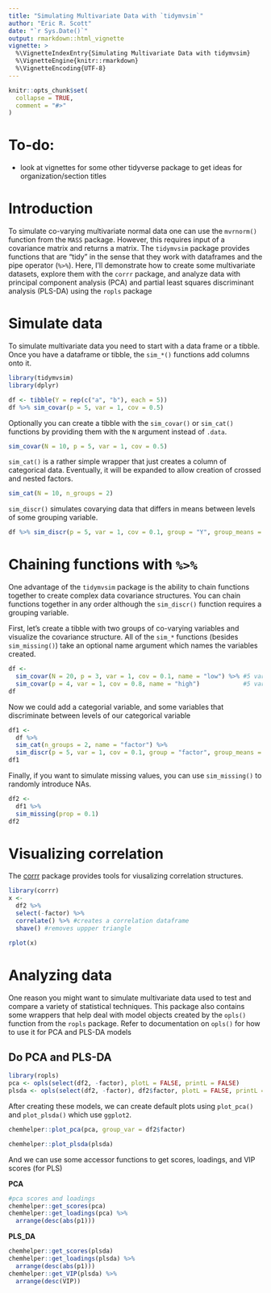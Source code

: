 ```yaml
---
title: "Simulating Multivariate Data with `tidymvsim`"
author: "Eric R. Scott"
date: "`r Sys.Date()`"
output: rmarkdown::html_vignette
vignette: >
  %\VignetteIndexEntry{Simulating Multivariate Data with tidymvsim}
  %\VignetteEngine{knitr::rmarkdown}
  %\VignetteEncoding{UTF-8}
---
```


```r
knitr::opts_chunk$set(
  collapse = TRUE,
  comment = "#>"
)
```

# To-do:

- look at vignettes for some other tidyverse package to get ideas for organization/section titles

# Introduction

To simulate co-varying multivariate normal data one can use the `mvrnorm()` function from the `MASS` package. However, this requires input of a covariance matrix and returns a matrix.  The `tidymvsim` package provides functions that are "tidy" in the sense that they work with dataframes and the pipe operator (`%>%`).  Here, I'll demonstrate how to create some multivariate datasets, explore them with the `corrr` package, and analyze data with principal component analysis (PCA) and partial least squares discriminant analysis (PLS-DA) using the `ropls` package


# Simulate data

To simulate multivariate data you need to start with a data frame or a tibble.  Once you have a dataframe or tibble, the `sim_*()` functions add columns onto it.

```r
library(tidymvsim)
library(dplyr)

df <- tibble(Y = rep(c("a", "b"), each = 5))
df %>% sim_covar(p = 5, var = 1, cov = 0.5)
```


Optionally you can create a tibble with the `sim_covar()` or `sim_cat()` functions by providing them with the `N`  argument instead of `.data`.

```r
sim_covar(N = 10, p = 5, var = 1, cov = 0.5)
```

`sim_cat()` is a rather simple wrapper that just creates a column of categorical data. Eventually, it will be expanded to allow creation of crossed and nested factors.

```r
sim_cat(N = 10, n_groups = 2)
```

`sim_discr()` simulates covarying data that differs in means between levels of some grouping variable.

```r
df %>% sim_discr(p = 5, var = 1, cov = 0.1, group = "Y", group_means = c(1, -1))
```


# Chaining functions with `%>%`

One advantage of the `tidymvsim` package is the ability to chain functions together to create complex data covariance structures. You can chain functions together in any order although the `sim_discr()` function requires a grouping variable.

First, let's create a tibble with two groups of co-varying variables and visualize the covariance structure. All of the `sim_*` functions (besides `sim_missing()`) take an optional name argument which names the variables created.

```r
df <-
  sim_covar(N = 20, p = 3, var = 1, cov = 0.1, name = "low") %>% #5 variables with low covariance
  sim_covar(p = 4, var = 1, cov = 0.8, name = "high")            #5 variables with high covariance
df
```

Now we could add a categorial variable, and some variables that discriminate between levels of our categorical variable

```r
df1 <-
  df %>% 
  sim_cat(n_groups = 2, name = "factor") %>% 
  sim_discr(p = 5, var = 1, cov = 0.1, group = "factor", group_means = c(-1, 1), name = "discr")
df1
```

Finally, if you want to simulate missing values, you can use `sim_missing()` to randomly introduce NAs.

```r
df2 <-
  df1 %>% 
  sim_missing(prop = 0.1)
df2
```

# Visualizing correlation

The [corrr](https://github.com/drsimonj/corrr) package provides tools for viusalizing correlation structures.

```r
library(corrr)
x <-
  df2 %>%
  select(-factor) %>% 
  correlate() %>% #creates a correlation dataframe
  shave() #removes uppper triangle
```

```r
rplot(x) 
```

# Analyzing data

One reason you might want to simulate multivariate data used to test and compare a variety of statistical techniques. This package also contains some wrappers that help deal with model objects created by the `opls()` function from the `ropls` package. Refer to documentation on `opls()` for how to use it for PCA and PLS-DA models

## Do PCA and PLS-DA

```r
library(ropls)
pca <- opls(select(df2, -factor), plotL = FALSE, printL = FALSE)
plsda <- opls(select(df2, -factor), df2$factor, plotL = FALSE, printL = FALSE, predI = 2)
```

After creating these models, we can create default plots using `plot_pca()` and `plot_plsda()` which use `ggplot2`.

```r
chemhelper::plot_pca(pca, group_var = df2$factor)
```

```r
chemhelper::plot_plsda(plsda)
```

And we can use some accessor functions to get scores, loadings, and VIP scores (for PLS)

**PCA**

```r
#pca scores and loadings
chemhelper::get_scores(pca)
chemhelper::get_loadings(pca) %>%
  arrange(desc(abs(p1)))
```

**PLS_DA**

```r
chemhelper::get_scores(plsda)
chemhelper::get_loadings(plsda) %>%
  arrange(desc(abs(p1)))
chemhelper::get_VIP(plsda) %>% 
  arrange(desc(VIP))
```

